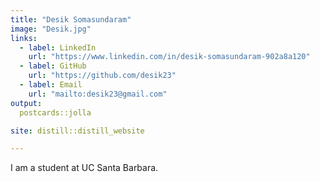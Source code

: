 ```yaml
---
title: "Desik Somasundaram"
image: "Desik.jpg"
links:
  - label: LinkedIn
    url: "https://www.linkedin.com/in/desik-somasundaram-902a8a120"
  - label: GitHub
    url: "https://github.com/desik23"
  - label: Email
    url: "mailto:desik23@gmail.com"
output:
  postcards::jolla

site: distill::distill_website

---
```

 
I am a student at UC Santa Barbara.
